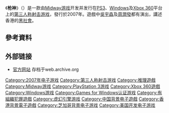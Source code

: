 {{noteTA
|G1=Games
}}
{{Infobox VG
| title = Stranglehold
| image = File:Stranglehdcov.jpg
| developer = [[Midway_Games|Midway Chicago]]<br />[[Tiger_Hill_Entertainment|Tiger Hill Entertainment]]
| publisher = [[Midway_Games|Midway Games]]（欧美）<br/>[[Success|Success]]（日本/亚洲）<ref name="Success">[http://www.success-corp.co.jp/?page/contents/208 Stranglehold Xbox360 Page.] {{webarchive|url=https://web.archive.org/web/20080611224324/http://www.success-corp.co.jp/?page%2Fcontents%2F208 |date=2008-06-11 }} Retrieved on April 20, 2008. {{ja icon}}</ref>
| designer =
| engine = 大幅修改的[[虚幻引擎3|虚幻引擎3]]<br/>[[Havok引擎|Havok引擎]]
| composer = [[塞尔日·坦基扬|塞尔日·坦基扬]]
| released = '''[[Xbox_360|Xbox 360]]''':{{Vgrelease|NA|2007年9月7日|EU|2007年9月14日|AU|2007年9月20日<ref>{{cite web| url = http://www.xbox.com/en-AU/games/j/johnwoopresentsstranglehold/| title = Xbox.com (Australia)| work = Xbox.com.au| accessdate = August 27, 2007| archiveurl = https://web.archive.org/web/20070906091853/http://www.xbox.com/en-AU/games/j/johnwoopresentsstranglehold/| archivedate = 2007年9月6日| deadurl = yes}}</ref>}}
'''[[Microsoft_Windows|Microsoft Windows]]'''：{{Vgrelease|NA|2007年9月18日|EU|2007年9月18日}}
'''[[PlayStation_3|PlayStation 3]]'''：{{Vgrelease|NA|2007年10月29日|AU|2007年11月22日<ref>{{cite web | url = http://www.playstation.com.au/games_media/games/ps3/s/stranglehold.jhtml | title = Playstation.com (Australia) | work = Playstation.com.au | accessdate = August 27, 2007 | archiveurl = https://web.archive.org/web/20070902073110/http://playstation.com.au/games_media/games/ps3/s/stranglehold.jhtml | archivedate = 2007年9月2日 | deadurl = yes }}</ref>|EU|2007年11月30日}}
| genre = [[第三人称射击游戏|第三人称射击]]，[[动作冒险游戏|动作冒险]]
| modes = [[单人游戏|单人]]，[[在线多人游戏|在线多人]]
| platforms = [[Xbox_360|Xbox 360]]，[[Microsoft_Windows|Microsoft Windows]]，[[PlayStation_3|PlayStation 3]]
}}
《'''枪神'''》（{{lang-en|'''''Stranglehold'''''}}）是一款由[[Midway游戏|Midway游戏]]开发并发行在[[PS3|PS3]]、[[Windows|Windows]]及[[Xbox_360|Xbox 360]]平台上的[[第三人称射击游戏|第三人称射击游戏]]，發行於2007年。遊戲中[[吳宇森|吳宇森]]及[[周潤發|周潤發]]都有演出，講述香港的[[黑社會|黑社會]]。

==參考資料==
<references />

==外部链接==
* [https://web.archive.org/web/20140111081152/http://www.strangleholdgame.com/ 官方网站] 存档于web.archive.org


{{DEFAULTSORT:Stranglehold (video game)}}
[[Category:2007年电子游戏|Category:2007年电子游戏]]
[[Category:第三人称射击游戏|Category:第三人称射击游戏]]
[[Category:推理遊戲|Category:推理遊戲]]
[[Category:Midway游戏|Category:Midway游戏]]
[[Category:PlayStation_3游戏|Category:PlayStation 3游戏]]
[[Category:Xbox_360遊戲|Category:Xbox 360遊戲]]
[[Category:Windows游戏|Category:Windows游戏]]
[[Category:Games_for_Windows认证游戏|Category:Games for Windows认证游戏]]
[[Category:有組織犯罪遊戲|Category:有組織犯罪遊戲]]
[[Category:虚幻引擎游戏|Category:虚幻引擎游戏]]
[[Category:中国背景电子遊戲|Category:中国背景电子遊戲]]
[[Category:香港背景電子遊戲|Category:香港背景電子遊戲]]
[[Category:芝加哥背景电子游戏|Category:芝加哥背景电子游戏]]
[[Category:美国开发电子游戏|Category:美国开发电子游戏]]